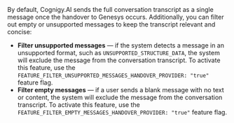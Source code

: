 <Accordion title="Filter Transcript Messages">
  By default, Cognigy.AI sends the full conversation transcript as a single message once the handover to Genesys occurs. Additionally, you can filter out empty or unsupported messages to keep the transcript relevant and concise:

  - **Filter unsupported messages** — if the system detects a message in an unsupported format, such as `UNSUPPORTED_STRUCTURE_DATA`, the system will exclude the message from the conversation transcript. To activate this feature, use the `FEATURE_FILTER_UNSUPPORTED_MESSAGES_HANDOVER_PROVIDER: "true"` feature flag.
  - **Filter empty messages** — if a user sends a blank message with no text or content, the system will exclude the message from the conversation transcript. To activate this feature, use the `FEATURE_FILTER_EMPTY_MESSAGES_HANDOVER_PROVIDER: "true"` feature flag.
</Accordion>